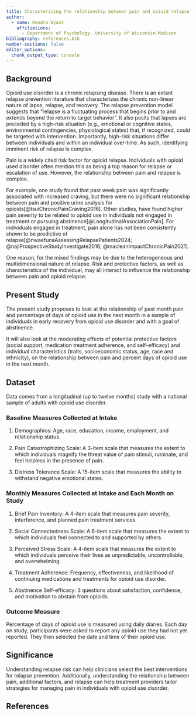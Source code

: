 ```yaml
---
title: Characterizing the relationship between pain and opioid relapse in adults with opioid use disorder
author:
  - name: Kendra Wyant 
    affiliations:
      - Department of Psychology, University of Wisconsin-Madison
bibliography: references.bib
number-sections: false 
editor_options: 
  chunk_output_type: console
---
```


## Background

Opioid use disorder is a chronic relapsing disease. There is an extant relapse prevention literature that characterizes the chronic non-linear nature of lapse, relapse, and recovery. The relapse prevention model suggests that "relapse is a fluctuating process that begins prior to and extends beyond the return to target behavior". It also posits that lapses are preceded by a high-risk situation (e.g., emotional or cognitive states, environmental contingencies, physiological states) that, if recognized, could be targeted with intervention. Importantly, high-risk situations differ between individuals and within an individual over-time. As such, identifying imminent risk of relapse is complex.

Pain is a widely cited risk factor for opioid relapse. Individuals with opioid used disorder often mention this as being a top reason for relapse or escalation of use. However, the relationship between pain and relapse is complex.   

For example, one study found that past week pain was significantly associated with increased craving, but there were no significant relationship between pain and positive urine analysis for opioids[@tsuiChronicPainCraving2016]. Other studies, have found higher pain severity to be related to opioid use in individuals not engaged in treatment or pursuing abstinence[@LongitudinalAssociationPain]. For individuals engaged in treatment, pain alone has not been consistently shown to be predictive of relapse[@nwaefunaAssessingRelapsePatients2024; @najiProspectiveStudyInvestigate2016; @macleanImpactChronicPain2021].

One reason, for the mixed findings may be due to the heterogeneous and multidimensional nature of relapse. Risk and protective factors, as well as characteristics of the individual, may all interact to influence the relationship between pain and opioid relapse. 

## Present Study
The present study proposes to look at the relationship of past month pain and percentage of days of opioid use in the next month in a sample of individuals in early recovery from opioid use disorder and with a goal of abstinence.   

It will also look at the moderating effects of potential protective factors (social support, medication treatment adherence, and self-efficacy) and individual characteristics (traits, socioeconomic status, age, race and ethnicity), on the relationship between pain and percent days of opioid use in the next month.

## Dataset

Data comes from a longitudinal (up to twelve months) study with a national sample of adults with opioid use disorder.   

### Baseline Measures Collected at Intake

1. Demographics: Age, race, education, income, employment, and relationship status.    

2. Pain Catastrophizing Scale: A 3-item scale that measures the extent to which individuals magnify the threat value of pain stimuli, ruminate, and feel helpless in the presence of pain.   

3. Distress Tolerance Scale: A 15-item scale that measures the ability to withstand negative emotional states.

### Monthly Measures Collected at Intake and Each Month on Study

1. Brief Pain Inventory: A 4-item scale that measures pain severity, interference, and planned pain treatment services.   

2. Social Connectedness Scale: A 6-item scale that measures the extent to which individuals feel connected to and supported by others.

3. Perceived Stress Scale: A 4-item scale that measures the extent to which individuals perceive their lives as unpredictable, uncontrollable, and overwhelming.

4. Treatment Adherence: Frequency, effectiveness, and likelihood of continuing medications and treatments for opioid use disorder.

5. Abstinence Self-efficacy: 3 questions about satisfaction, confidence, and motivation to abstain from opioids.   


### Outcome Measure

Percentage of days of opioid use is measured using daily diaries. Each day on study, participants were asked to report any opioid use they had not yet reported. They then selected the date and time of their opioid use. 

## Significance

Understanding relapse risk can help clinicians select the best interventions for relapse prevention. Additionally, understanding the relationship between pain, additional factors, and relapse can help treatment providers tailor strategies for managing pain in individuals with opioid use disorder. 


## References

::: {#refs}
:::



